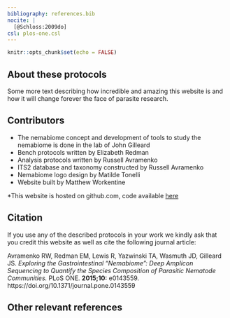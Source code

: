 ```yaml
---
bibliography: references.bib
nocite: |
  [@Schloss:2009do]
csl: plos-one.csl
---
```


```r
knitr::opts_chunk$set(echo = FALSE)
```

## About these protocols

Some more text describing how incredible and amazing this website is and how it will change forever the face of parasite research.

## Contributors

* The nemabiome concept and development of tools to study the nemabiome is done in the lab of John Gilleard
* Bench protocols written by Elizabeth Redman
* Analysis protocols written by Russell Avramenko
* ITS2 database and taxonomy constructed by Russell Avramenko
* Nemabiome logo design by Matilde Tonelli
* Website built by Matthew Workentine


*This website is hosted on github.com, code available <a target="_blank" href="https://github.com/ucvm/nemabiome">here</a>

## Citation

If you use any of the described protocols in your work we kindly ask that you credit this website as well as cite the following journal article:

Avramenko RW, Redman EM, Lewis R, Yazwinski TA, Wasmuth JD, Gilleard JS. *Exploring the Gastrointestinal “Nemabiome”: Deep Amplicon Sequencing to Quantify the Species Composition of Parasitic Nematode Communities.* PLoS ONE. **2015;10:** e0143559. https://doi.org/10.1371/journal.pone.0143559

## Other relevant references

